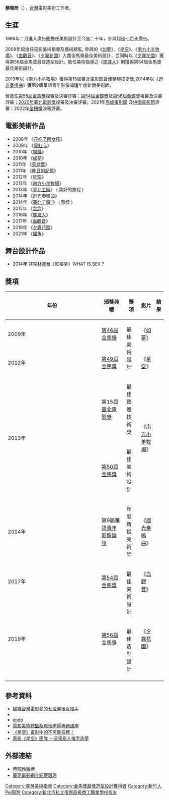 {{藝人
|姓名 = 蔡珮玲
|類型 = 幕後
|圖片 =
|圖片尺寸 =
|圖片簡介 =
|羅馬拼音 = Pei-Ling Tsai
|英文名 = Penny Tsai
|暱稱 =
|其他藝名 =
|國籍 = {{ROC}}
|民族 =
|籍貫 =
|出生日期 = {{birth date and age|1976|4|8}}
|出生地點 = {{TWN}}[[新竹|新竹]]
|逝世日期 =
|逝世地點 =
|職業 = 電影美術
|語言 =
|教育程度 = 復興商工美工科日間部畢業
|宗教信仰 =
|配偶 = {{marriage|[[盛鑑|盛鑑]]|September 0, 2015}}
|兒女 =
|父母 =
|音樂類型 =
|演奏樂器 =
|出道地點 =
|出道作 = 花吃了那女孩
|出道日期 = 2008年
|代表作 = 
|活躍年代 = 2000年代至今
|唱片公司 =
|經紀公司 =
|網站 =
|相關團體 =
|獎項 =
|IMDb = 3210202
}}

'''蔡珮玲'''（{{bd|1976年|4月8日||}}），[[台灣|台灣]]電影美術工作者。

==生涯==
1996年二月進入廣告圈擔任美術設計至今逾二十年，參與超過七百支廣告。

2008年起擔任電影美術指導及藝術總監, 參與的《[[如夢|如夢]]》、《[[星空|星空]]》、《[[南方小羊牧場|南方小羊牧場]]》、《[[血觀音|血觀音]]》、《[[夕霧花園|夕霧花園]]》入圍金馬獎最佳美術設計，並同時以《[[夕霧花園|夕霧花園]]》獲得第56屆金馬獎最佳造型設計。擔任美術指導之《[[擺渡人|擺渡人]]》則獲得第54屆金馬獎最佳美術設計。

2013年以《[[南方小羊牧場|南方小羊牧場]]》獲得第15屆臺北電影節最佳整體技術獎,2014年以《[[迴光奏鳴曲|迴光奏鳴曲]]》獲第9屆華語青年影像論壇年度新銳美術師。

曾擔任[[第55屆金馬獎|第55屆金馬獎]]複審及決審評審；[[第54屆金鐘獎|第54屆金鐘獎]]及[[第56屆金鐘獎|第56屆金鐘獎]]複審及決審評審；[[2020年臺北電影獎|2020年臺北電影獎]]複審及決審評審。2021年[[高雄電影節|高雄電影節]] 及[[桃園電影節|桃園電影節]]評審；2022年[[金穗獎|金穗獎]]決審評審。

==電影美術作品==
*2008年 《[[花吃了那女孩|花吃了那女孩]]》
*2009年 《[[霓虹心|霓虹心]]》
*2010年 《[[獵豔_(電影)|獵豔]]》
*2010年 《[[如夢|如夢]]》
*2011年 《[[茱麗葉|茱麗葉]]》 
*2011年 《[[昨日的記憶|昨日的記憶]]》
*2012年 《[[星空_(2011年電影)|星空]]》
*2013年 《[[南方小羊牧場|南方小羊牧場]]》
*2013年 《[[臺北工廠|臺北工廠]]》 ( 美好的旅程 )
*2014年 《[[迴光奏鳴曲|迴光奏鳴曲]]》
*2014年 《[[臺北工廠ll|臺北工廠ll]]》 ( 顫慄 )
*2015年 《[[念念|念念]]》
*2016年 《[[擺渡人_(2016年電影)|擺渡人]]》
*2017年 《[[血觀音|血觀音]]》
*2019年 《[[夕霧花園|夕霧花園]]》
*2021年 《[[鱷魚|鱷魚]]》

==舞台設計作品==
*2014年 非常[[林奕華|林奕華]]《紅樓夢》WHAT IS SEX？

==獎項==
{| class="wikitable" width="90%"
|-align=center
! width="8%"|年份
! width="18%"|頒獎典禮
! width="19%"|獎項
! width="22%"|影片
! width="10%"|結果
|- align=center
| 2009年
| [[第46屆金馬獎|第46屆金馬獎]]
| rowspan="2"| 最佳美術設計
| 《[[如夢|如夢]]》
| {{nom}}
|- align=center
| 2012年
| [[第49屆金馬獎|第49屆金馬獎]]
| 《[[星空|星空]]》
| {{nom}}
|- align=center
| rowspan="2"| 2013年
| 第15屆[[臺北電影獎|臺北電影獎]]
| 最佳整體技術獎
| rowspan="2"| 《[[南方小羊牧場|南方小羊牧場]]》
| {{won}}
|- align=center
| [[第50屆金馬獎|第50屆金馬獎]]
| 最佳美術設計
| {{nom}}
|- align=center
| 2014年
| 第9屆[[華語青年影像論壇|華語青年影像論壇]]
| 年度新銳美術師
| 《[[迴光奏鳴曲|迴光奏鳴曲]]》
| {{won}}
|- align=center
| 2017年
| [[第54屆金馬獎|第54屆金馬獎]]
| rowspan="2"| 最佳美術設計
| 《[[血觀音|血觀音]]》
| {{nom}}
|- align=center
| rowspan="2"| 2019年
| rowspan="2"|[[第56屆金馬獎|第56屆金馬獎]]
| rowspan="2"| 《[[夕霧花園_(電影)|夕霧花園]]》
| {{nom}}
|- align=center
| 最佳造型設計
| {{won}}
|-
|}

== 參考資料 ==
{{reflist}}
*[http://www.elle.com.tw/entertainment/features/woman-hero-movie-2015/node_1453844 編織台灣電影夢的七位幕後女推手]
*{{Wayback|url=http://www.elle.com.tw/entertainment/features/woman-hero-movie-2015/node_1453844 |date=20150807035849}}
*[http://www.imdb.com/name/nm3210202/ imdb] {{Wayback|url=http://www.imdb.com/name/nm3210202/ |date=20160317105656 }}
*[http://arts.tnua.edu.tw/plan/plan.php?number=2&Sn=165 電影美術總監蔡珮玲老師專題講座] {{Wayback|url=http://arts.tnua.edu.tw/plan/plan.php?number=2&Sn=165 |date=20160304205724 }}
*[https://web.archive.org/web/20131203003953/http://www.locuspublishing.com/enews/?m=201210 《星空》電影中的不可能任務！]
*[https://web.archive.org/web/20131205051644/http://m.elle.com.tw/entertainment/features/taiwan-super-team/node_915512 電影《星空》團隊 一流電影人攜手造夢]

== 外部連結 ==
*[https://www.weibo.com/p/1005055931445555/info?mod=pedit_more 蔡珮玲微博] {{Wayback|url=https://www.weibo.com/p/1005055931445555/info?mod=pedit_more |date=20210712093733 }}
*[https://web.archive.org/web/20131202233633/http://www.taiwancinema.com/ct_59380_39 臺灣電影網介紹蔡珮玲]

{{金馬獎最佳造型設計}}
{{台北電影獎最佳整體技術}}

{{DEFAULTSORT:Tsai Pei-Ling}}
[[Category:臺灣美術指導|Category:臺灣美術指導]]
[[Category:金馬獎最佳造型設計獲得者|Category:金馬獎最佳造型設計獲得者]]
[[Category:新竹人|Category:新竹人]]
[[Category:蔡姓|Pei珮玲]]
[[Category:新北市私立復興高級商工職業學校校友|Category:新北市私立復興高級商工職業學校校友]]